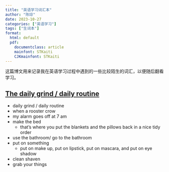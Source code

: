 ```yaml
---
title: "英语学习词汇本"
author: "陈琼"
date: 2023-10-27
categories: ["英语学习"]
tags: ["生词本"]
format:
  html: default
  pdf:
    documentclass: article
    mainfont: STKaiti
    CJKmainfont: STKaiti
---
```


这篇博文用来记录我在英语学习过程中遇到的一些比较陌生的词汇，以便随后翻看学习。

## [The daily grind / daily routine](https://youtu.be/OIyg0sfACj0)

::: {.li-cards}

- daily grind / daily routine
- when a rooster crow
- my alarm goes off at 7 am
- make the bed
  - that's where you put the blankets and the pillows back in a nice tidy order
- use the bathroom/ go to the bathroom
- put on something
  - put on make up, put on lipstick, put on mascara, and put on eye shadow
- clean shaven
- grab your things

:::